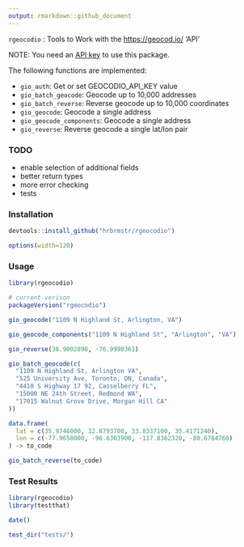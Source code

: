 ```yaml
---
output: rmarkdown::github_document
---
```


`rgeocodio` : Tools to Work with the <https://geocod.io/> 'API'

NOTE: You need an [API key](https://dash.geocod.io/) to use this package.

The following functions are implemented:

- `gio_auth`:	Get or set GEOCODIO_API_KEY value
- `gio_batch_geocode`:	Geocode up to 10,000 addresses
- `gio_batch_reverse`:	Reverse geocode up to 10,000 coordinates
- `gio_geocode`:	Geocode a single address
- `gio_geocode_components`:	Geocode a single address
- `gio_reverse`:	Reverse geocode a single lat/lon pair

### TODO

- enable selection of additional fields
- better return types
- more error checking
- tests

### Installation

```r
devtools::install_github("hrbrmstr/rgeocodio")
```

```r
options(width=120)
```

### Usage

```r
library(rgeocodio)

# current verison
packageVersion("rgeocodio")

gio_geocode("1109 N Highland St, Arlington, VA")

gio_geocode_components("1109 N Highland St", "Arlington", "VA")

gio_reverse(38.9002898, -76.9990361)

gio_batch_geocode(c(
  "1109 N Highland St, Arlington VA",
  "525 University Ave, Toronto, ON, Canada",
  "4410 S Highway 17 92, Casselberry FL",
  "15000 NE 24th Street, Redmond WA",
  "17015 Walnut Grove Drive, Morgan Hill CA"
))

data.frame(
  lat = c(35.9746000, 32.8793700, 33.8337100, 35.4171240),
  lon = c(-77.9658000, -96.6303900, -117.8362320, -80.6784760)
) -> to_code

gio_batch_reverse(to_code)
```

### Test Results

```r
library(rgeocodio)
library(testthat)

date()

test_dir("tests/")
```

